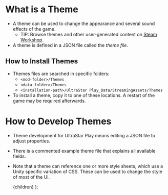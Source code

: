 
# What is a Theme
- A theme can be used to change the appearance and several sound effects of the game.
    - TIP: Browse themes and other user-generated content on [Steam Workshop](/learn/steam-workshop).
- A theme is defined in a JSON file called the *theme file*.

## How to Install Themes
- Themes files are searched in specific folders:
    - `<mod-folder>/Themes`
    - `<data-folder>/Themes`
    - `<installation-path>/UltraStar Play_Data/StreamingAssets/Themes`
- To install a theme, copy it to one of these locations. A restart of the game may be required afterwards.

# How to Develop Themes
- Theme development for UltraStar Play means editing a JSON file to adjust properties.
- There is a commented example theme file that explains all available fields.
- Note that a theme can reference one or more style sheets, which use a Unity specific variation of CSS. These can be used to change the style of most of the UI.

    <MdxLayoutComponent>{children}</MdxLayoutComponent>
);
